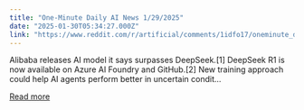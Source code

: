```yaml
---
title: "One-Minute Daily AI News 1/29/2025"
date: "2025-01-30T05:34:27.000Z"
link: "https://www.reddit.com/r/artificial/comments/1idfo17/oneminute_daily_ai_news_1292025/"
---
```


Alibaba releases AI model it says surpasses DeepSeek.[1]
 DeepSeek R1 is now available on Azure AI Foundry and GitHub.[2]
 New training approach could help AI agents perform better in uncertain condit...

[Read more](https://www.reddit.com/r/artificial/comments/1idfo17/oneminute_daily_ai_news_1292025/)
